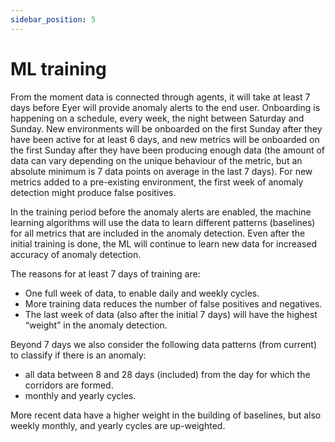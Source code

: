 ```yaml
---
sidebar_position: 5
---
```


# ML training
From the moment data is connected through agents, it will take at least 7 days before Eyer will provide anomaly alerts to the end user. Onboarding is happening on a schedule, every week, the night between Saturday and Sunday. New environments will be onboarded on the first Sunday after they have been active for at least 6 days, and new metrics will be onboarded on the first Sunday after they have been producing enough data (the amount of data can vary depending on the unique behaviour of the metric, but an absolute minimum is 7 data points on average in the last 7 days). For new metrics added to a pre-existing environment, the first week of anomaly detection might produce false positives.


In the training period before the anomaly alerts are enabled, the machine learning algorithms will use the data to learn different patterns (baselines) for all metrics that are included in the anomaly detection.
Even after the initial training is done, the ML will continue to learn new data for increased accuracy of anomaly detection.


The reasons for at least 7 days of training are:
- One full week of data, to enable daily and weekly cycles.
- More training data reduces the number of false positives and negatives.
- The last week of data (also after the initial 7 days) will have the highest “weight” in the anomaly detection.

Beyond 7 days we also consider the following data patterns (from current) to classify if there is an anomaly:

- all data between 8 and 28 days (included) from the day for which the corridors are formed.
- monthly and yearly cycles.

More recent data have a higher weight in the building of baselines, but also weekly monthly, and yearly cycles are up-weighted.



